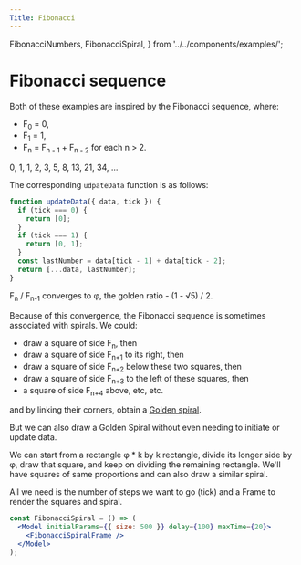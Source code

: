 ```yaml
---
Title: Fibonacci
---
```


  FibonacciNumbers,
  FibonacciSpiral,
} from '../../components/examples/';

# Fibonacci sequence

Both of these examples are inspired by the Fibonacci sequence, where:

- F<sub>0</sub> = 0,
- F<sub>1</sub> = 1,
- F<sub>n</sub> = F<sub>n - 1</sub> + F<sub>n - 2</sub> for each n > 2.

0, 1, 1, 2, 3, 5, 8, 13, 21, 34, ...

<FibonacciNumbers />

The corresponding `udpateData` function is as follows:

```jsx
function updateData({ data, tick }) {
  if (tick === 0) {
    return [0];
  }
  if (tick === 1) {
    return [0, 1];
  }
  const lastNumber = data[tick - 1] + data[tick - 2];
  return [...data, lastNumber];
}
```

F<sub>n</sub> / F<sub>n-1</sub> converges to φ, the golden ratio - (1 - √5) / 2.

Because of this convergence, the Fibonacci sequence is sometimes associated with spirals.
We could:
- draw a square of side F<sub>n</sub>, then
- draw a square of side F<sub>n+1</sub> to its right, then
- draw a square of side F<sub>n+2</sub> below these two squares, then
- draw a square of side F<sub>n+3</sub> to the left of these squares, then
- a square of side F<sub>n+4</sub> above,
etc, etc.

and by linking their corners, obtain a [Golden spiral](https://en.wikipedia.org/wiki/Golden_spiral).

But we can also draw a Golden Spiral without even needing to initiate or update data.

We can start from a rectangle φ * k by k rectangle, divide its longer side by φ, draw that square, and keep on dividing the remaining rectangle.
We'll have squares of same proportions and can also draw a similar spiral.

<FibonacciSpiral />

All we need is the number of steps we want to go (tick) and a Frame to render the squares and spiral.

```jsx
const FibonacciSpiral = () => (
  <Model initialParams={{ size: 500 }} delay={100} maxTime={20}>
    <FibonacciSpiralFrame />
  </Model>
);
```

